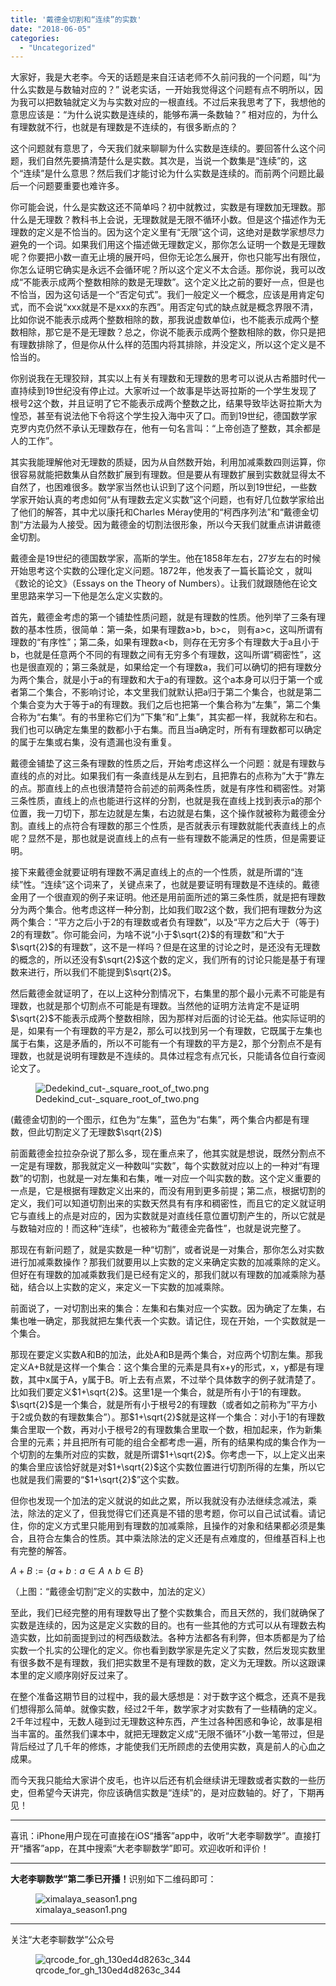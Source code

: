 ```yaml
---
title: '戴德金切割和“连续”的实数'
date: "2018-06-05"
categories:
  - "Uncategorized"
---
```


大家好，我是大老李。今天的话题是来自汪诘老师不久前问我的一个问题，叫“为什么实数是与数轴对应的？” 说老实话，一开始我觉得这个问题有点不明所以，因为我可以把数轴就定义为与实数对应的一根直线。不过后来我思考了下，我想他的意思应该是：“为什么说实数是连续的，能够布满一条数轴？” 相对应的，为什么有理数就不行，也就是有理数是不连续的，有很多断点的？

这个问题就有意思了，今天我们就来聊聊为什么实数是连续的。要回答什么这个问题，我们自然先要搞清楚什么是实数。其次是，当说一个数集是“连续”的，这个“连续”是什么意思？然后我们才能讨论为什么实数是连续的。而前两个问题比最后一个问题要重要也难许多。

你可能会说，什么是实数这还不简单吗？初中就教过，实数是有理数加无理数。那什么是无理数？教科书上会说，无理数就是无限不循环小数。但是这个描述作为无理数的定义是不恰当的。因为这个定义里有“无限”这个词，这绝对是数学家想尽力避免的一个词。如果我们用这个描述做无理数定义，那你怎么证明一个数是无理数呢？你要把小数一直无止境的展开吗，但你无论怎么展开，你也只能写出有限位，你怎么证明它确实是永远不会循环呢？所以这个定义不太合适。那你说，我可以改成“不能表示成两个整数相除的数是无理数”。这个定义比之前的要好一点，但是也不恰当，因为这句话是一个“否定句式”。我们一般定义一个概念，应该是用肯定句式，而不会说“xxx就是不是xxx的东西”。用否定句式的缺点就是概念界限不清，比如你说不能表示成两个整数相除的数，那我说虚数单位i，也不能表示成两个整数相除，那它是不是无理数？总之，你说不能表示成两个整数相除的数，你只是把有理数排除了，但是你从什么样的范围内将其排除，并没定义，所以这个定义是不恰当的。

你别说我在无理狡辩，其实以上有关有理数和无理数的思考可以说从古希腊时代一直持续到19世纪没有停止过。大家听过一个故事是毕达哥拉斯的一个学生发现了根号2这个数，并且证明了它不能表示成两个整数之比，结果导致毕达哥拉斯大为惶恐，甚至有说法他下令将这个学生投入海中灭了口。而到19世纪，德国数学家克罗内克仍然不承认无理数存在，他有一句名言叫：“上帝创造了整数，其余都是人的工作”。

其实我能理解他对无理数的质疑，因为从自然数开始，利用加减乘数四则运算，你很容易就能把数集从自然数扩展到有理数。但是要从有理数扩展到实数就显得太不自然了，也困难很多。数学家当然也认识到了这个问题，所以到19世纪，一些数学家开始认真的考虑如何“从有理数去定义实数”这个问题，也有好几位数学家给出了他们的解答，其中尤以康托和Charles Méray使用的“柯西序列法”和“戴德金切割“方法最为人接受。因为戴德金的切割法很形象，所以今天我们就重点讲讲戴德金切割。

戴德金是19世纪的德国数学家，高斯的学生。他在1858年左右，27岁左右的时候开始思考这个实数的公理化定义问题。1872年，他发表了一篇长篇论文 ，就叫《数论的论文》（Essays on the Theory of Numbers）。让我们就跟随他在论文里思路来学习一下他是怎么定义实数的。

首先，戴德金考虑的第一个铺垫性质问题，就是有理数的性质。他列举了三条有理数的基本性质，很简单：第一条，如果有理数a>b，b>c， 则有a>c，这叫所谓有理数的“有序性”；第二条，如果有理数a<b，则存在无穷多个有理数大于a且小于b，也就是任意两个不同的有理数之间有无穷多个有理数，这叫所谓“稠密性”，这也是很直观的；第三条就是，如果给定一个有理数a，我们可以确切的把有理数分为两个集合，就是小于a的有理数和大于a的有理数。这个a本身可以归于第一个或者第二个集合，不影响讨论，本文里我们就默认把a归于第二个集合，也就是第二个集合变为大于等于a的有理数。我们之后也把第一个集合称为“左集”，第二个集合称为“右集“。有的书里称它们为"下集"和"上集"，其实都一样，我就称左和右。我们也可以确定左集里的数都小于右集。而且当a确定时，所有有理数都可以确定的属于左集或右集，没有遗漏也没有重复。

戴德金铺垫了这三条有理数的性质之后，开始考虑这样么一个问题：就是有理数与直线的点的对比。如果我们有一条直线是从左到右，且把靠右的点称为”大于”靠左的点。那直线上的点也很清楚符合前述的前两条性质，就是有序性和稠密性。对第三条性质，直线上的点也能进行这样的分割，也就是我在直线上找到表示a的那个位置，我一刀切下，那左边就是左集，右边就是右集，这个操作就被称为戴德金分割。直线上的点符合有理数的那三个性质，是否就表示有理数就能代表直线上的点呢？显然不是，那也就是说直线上的点有一些有理数不能满足的性质，但是需要证明。

接下来戴德金就要证明有理数不满足直线上的点的一个性质，就是所谓的“连续”性。“连续”这个词来了，关键点来了，也就是要证明有理数是不连续的。戴德金用了一个很直观的例子来证明。他还是用前面所述的第三条性质，就是把有理数分为两个集合。他考虑这样一种分割，比如我们取2这个数，我们把有理数分为这两个集合：“平方之后小于2的有理数或者负有理数”，以及“平方之后大于（等于) 2的有理数”。你可能会问，为啥不说“小于$\sqrt{2}$的有理数”和“大于$\sqrt{2}$的有理数”，这不是一样吗？但是在这里的讨论之时，是还没有无理数的概念的，所以还没有$\sqrt{2}$这个数的定义，我们所有的讨论只能是基于有理数来进行，所以我们不能提到$\sqrt{2}$。

然后戴德金就证明了，在以上这种分割情况下，右集里的那个最小元素不可能是有理数，也就是那个切割点不可能是有理数。当然他的证明方法肯定不是证明$\sqrt{2}$不能表示成两个整数相除，因为那样对后面的讨论无益。他实际证明的是，如果有一个有理数的平方是2，那么可以找到另一个有理数，它既属于左集也属于右集，这是矛盾的，所以不可能有一个有理数的平方是2，那个分割点不是有理数，也就是说明有理数是不连续的。具体过程念有点冗长，只能请各位自行查阅论文了。

![Dedekind_cut-_square_root_of_two.png](https://dalaoliblog.wordpress.com/wp-content/uploads/2018/06/dedekind_cut-_square_root_of_two.png)

(戴德金切割的一个图示，红色为“左集”，蓝色为“右集”，两个集合内都是有理数，但此切割定义了无理数$\sqrt{2}$)

前面戴德金拉拉杂杂说了那么多，现在重点来了，他其实就是想说，既然分割点不一定是有理数，那我就定义一种数叫“实数”，每个实数就对应以上的一种对“有理数”的切割，也就是一对左集和右集，唯一对应一个叫实数的数。这个定义重要的一点是，它是根据有理数定义出来的，而没有用到更多前提；第二点，根据切割的定义，我们可以知道切割出来的实数天然具有有序和稠密性，而且它的定义就证明它与直线上的点是对应的，因为实数就是对直线任意位置切割产生的，所以它就是与数轴对应的！而这种“连续”，也被称为“戴德金完备性”，也就是说完整了。

那现在有新问题了，就是实数是一种“切割”，或者说是一对集合，那你怎么对实数进行加减乘数操作？那我们就要用以上实数的定义来确定实数的加减乘除的定义。但好在有理数的加减乘数我们是已经有定义的，那我们就以有理数的加减乘除为基础，结合以上实数的定义，来定义一下实数的加减乘除。

前面说了，一对切割出来的集合：左集和右集对应一个实数。因为确定了左集，右集也唯一确定，那我就把左集代表一个实数。请记住，现在开始，一个实数就是一个集合。

那现在要定义实数A和B的加法，此处A和B是两个集合，对应两个切割左集。那我定义A+B就是这样一个集合：这个集合里的元素是具有x+y的形式，x，y都是有理数，其中x属于A，y属于B。听上去有点累，不过举个具体数字的例子就清楚了。比如我们要定义$1+\sqrt{2}$。这里1是一个集合，就是所有小于1的有理数。$\sqrt{2}$是一个集合，就是所有小于根号2的有理数（或者如之前称为”平方小于2或负数的有理数集合”）。那$1+\sqrt{2}$就是这样一个集合：对小于1的有理数集合里取一个数，再对小于根号2的有理数集合里取一个数，相加起来，作为新集合里的元素；并且把所有可能的组合全都考虑一遍，所有的结果构成的集合作为一个切割的左集所对应的实数，就是所谓$1+\sqrt{2}$。你考虑一下，以上定义出来的集合里应该恰好就是对$1+\sqrt{2}$这个实数位置进行切割所得的左集，所以它也就是我们需要的“$1+\sqrt{2}$”这个实数。

但你也发现一个加法的定义就说的如此之累，所以我就没有办法继续念减法，乘法，除法的定义了，但我觉得它们还真是不错的思考题，你可以自己试试看。请记住，你的定义方式里只能用到有理数的加减乘除，且操作的对象和结果都必须是集合，且符合左集合的性质。其中乘法除法的定义还是有点难度的，但维基百科上也有完整的解答。

$A+B:=\{a+b:a\in A\land b\in B\}$

（上图："戴德金切割"定义的实数中，加法的定义）

至此，我们已经完整的用有理数导出了整个实数集合，而且天然的，我们就确保了实数是连续的，因为这是定义实数的目的。也有一些其他的方式可以从有理数去构造实数，比如前面提到过的柯西级数法。各种方法都各有利弊，但本质都是为了给实数一个扎实的公理化的定义。你也看到数学家是先定义了实数，然后发现实数里有很多数不是有理数，我们把实数里不是有理数的数，定义为无理数。所以这跟课本里的定义顺序刚好反过来了。

在整个准备这期节目的过程中，我的最大感想是：对于数字这个概念，还真不是我们想得那么简单。就像实数，经过2千年，数学家才对实数有了一些精确的定义。2千年过程中，无数人碰到过无理数这种东西，产生过各种困惑和争论，故事是相当丰富的。虽然我们课本中，就把无理数定义成“无限不循环”小数一笔带过，但是背后经过了几千年的修炼，才能使我们无所顾虑的去使用实数，真是前人的心血之成果。

而今天我只能给大家讲个皮毛，也许以后还有机会继续讲无理数或者实数的一些历史，但希望今天讲完，你应该确信实数是“连续”的，是对应数轴的。好了，下期再见！

<hr />

喜讯：iPhone用户现在可直接在iOS“播客”app中，收听“大老李聊数学”。直接打开“播客”app，在其中搜索“大老李聊数学”即可。欢迎收听和评价！

<hr />

**大老李聊数学”第二季已开播！**识别如下二维码即可：

![ximalaya_season1.png](https://dalaoliblog.wordpress.com/wp-content/uploads/2018/05/ximalaya_season1.png?w=1108)

<hr />

关注“大老李聊数学”公众号

![qrcode_for_gh_130ed4d8263c_344](https://dalaoliblog.wordpress.com/wp-content/uploads/2017/09/qrcode_for_gh_130ed4d8263c_344.jpg?w=1108)